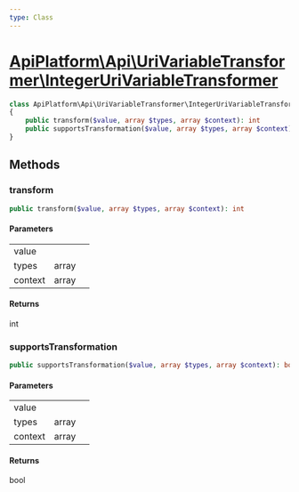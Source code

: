 ```yaml
---
type: Class
---
```


# [ApiPlatform\Api\UriVariableTransformer\IntegerUriVariableTransformer](/docs/vmain/reference/Api/UriVariableTransformer/IntegerUriVariableTransformer)



```php
class ApiPlatform\Api\UriVariableTransformer\IntegerUriVariableTransformer implements `<a href="/docs/vmain/reference/Api/UriVariableTransformerInterface">ApiPlatform\Api\UriVariableTransformerInterface</a>`, `<a href="/docs/vmain/reference/Metadata/UriVariableTransformerInterface">ApiPlatform\Metadata\UriVariableTransformerInterface</a>`
{
    public transform($value, array $types, array $context): int
    public supportsTransformation($value, array $types, array $context): bool
}
```
## Methods

### transform



```php
public transform($value, array $types, array $context): int
```

#### Parameters

<table><tbody>
<tr><td>value</td><td></td><td></td></tr><tr><td>types</td><td>array</td><td></td></tr><tr><td>context</td><td>array</td><td></td></tr>
</tbody>
</table>

#### Returns

int

### supportsTransformation



```php
public supportsTransformation($value, array $types, array $context): bool
```

#### Parameters

<table><tbody>
<tr><td>value</td><td></td><td></td></tr><tr><td>types</td><td>array</td><td></td></tr><tr><td>context</td><td>array</td><td></td></tr>
</tbody>
</table>

#### Returns

bool
